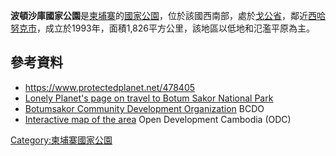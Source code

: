 {{coords|11.11553035|N|103.24969205|E|display=title}}

'''波頓沙庫國家公園'''是[[柬埔寨|柬埔寨]]的[[國家公園|國家公園]]，位於該國西南部，處於[[戈公省|戈公省]]，鄰近[[西哈努克市|西哈努克市]]，成立於1993年，面積1,826平方公里，該地區以低地和氾濫平原為主。

==參考資料==
* https://www.protectedplanet.net/478405 {{Wayback|url=https://www.protectedplanet.net/478405 |date=20181226133743 }}
* [http://www.lonelyplanet.com/cambodia/south-coast/koh-kong-conservation-corridor Lonely Planet's page on travel to Botum Sakor National Park] {{Wayback|url=http://www.lonelyplanet.com/cambodia/south-coast/koh-kong-conservation-corridor |date=20200805051913 }}
* [http://www.bcdo-cambodia.org/ Botumsakor Community Development Organization] {{Wayback|url=http://www.bcdo-cambodia.org/ |date=20210301232807 }} BCDO
* [https://web.archive.org/web/20140222031415/http://www.opendevelopmentcambodia.net/maps/?id=24&cat=1&map=pa&type=5&tier=1&sec=pa Interactive map of the area] Open Development Cambodia (ODC)

{{Cambodia-geo-stub}}
[[Category:柬埔寨國家公園|Category:柬埔寨國家公園]]